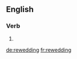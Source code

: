 ==English==

===Verb===
{{head|en|present participle}}

# {{present participle of|rewed|lang=en}}

[[de:rewedding]]
[[fr:rewedding]]